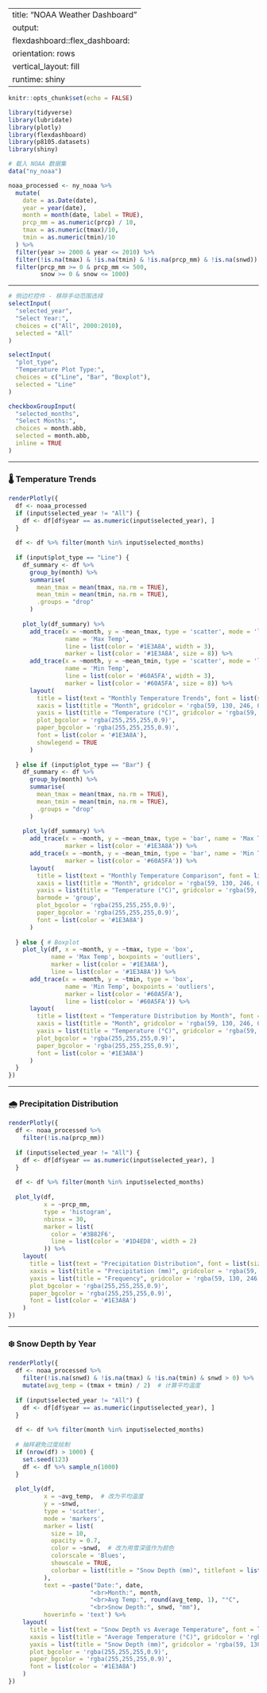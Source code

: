 
---
title: "NOAA Weather Dashboard"
output: 
  flexdashboard::flex_dashboard:
    orientation: rows
    vertical_layout: fill
runtime: shiny
---

```r
knitr::opts_chunk$set(echo = FALSE)
```

```r
library(tidyverse)
library(lubridate)
library(plotly)
library(flexdashboard)
library(p8105.datasets)
library(shiny)

# 载入 NOAA 数据集
data("ny_noaa")

noaa_processed <- ny_noaa %>% 
  mutate(
    date = as.Date(date),
    year = year(date),
    month = month(date, label = TRUE),
    prcp_mm = as.numeric(prcp) / 10,
    tmax = as.numeric(tmax)/10,
    tmin = as.numeric(tmin)/10
  ) %>% 
  filter(year >= 2000 & year <= 2010) %>%
  filter(!is.na(tmax) & !is.na(tmin) & !is.na(prcp_mm) & !is.na(snwd)) %>%
  filter(prcp_mm >= 0 & prcp_mm <= 500,
         snow >= 0 & snow <= 1000) 
```

---

```r
# 侧边栏控件 - 移除手动范围选择
selectInput(
  "selected_year",
  "Select Year:",
  choices = c("All", 2000:2010),
  selected = "All"
)

selectInput(
  "plot_type",
  "Temperature Plot Type:",
  choices = c("Line", "Bar", "Boxplot"),
  selected = "Line"
)

checkboxGroupInput(
  "selected_months",
  "Select Months:",
  choices = month.abb,
  selected = month.abb,
  inline = TRUE
)
```

---


### 🌡️ Temperature Trends

```r
renderPlotly({
  df <- noaa_processed
  if (input$selected_year != "All") {
    df <- df[df$year == as.numeric(input$selected_year), ]
  }
  
  df <- df %>% filter(month %in% input$selected_months)
  
  if (input$plot_type == "Line") {
    df_summary <- df %>%
      group_by(month) %>%
      summarise(
        mean_tmax = mean(tmax, na.rm = TRUE),
        mean_tmin = mean(tmin, na.rm = TRUE),
        .groups = "drop"
      )
    
    plot_ly(df_summary) %>%
      add_trace(x = ~month, y = ~mean_tmax, type = 'scatter', mode = 'lines+markers',
                name = 'Max Temp', 
                line = list(color = '#1E3A8A', width = 3), 
                marker = list(color = '#1E3A8A', size = 8)) %>%
      add_trace(x = ~month, y = ~mean_tmin, type = 'scatter', mode = 'lines+markers',
                name = 'Min Temp', 
                line = list(color = '#60A5FA', width = 3), 
                marker = list(color = '#60A5FA', size = 8)) %>%
      layout(
        title = list(text = "Monthly Temperature Trends", font = list(size = 16, color = '#1E3A8A')),
        xaxis = list(title = "Month", gridcolor = 'rgba(59, 130, 246, 0.2)', color = '#1E3A8A'),
        yaxis = list(title = "Temperature (°C)", gridcolor = 'rgba(59, 130, 246, 0.2)', color = '#1E3A8A'),
        plot_bgcolor = 'rgba(255,255,255,0.9)',
        paper_bgcolor = 'rgba(255,255,255,0.9)',
        font = list(color = '#1E3A8A'),
        showlegend = TRUE
      )
    
  } else if (input$plot_type == "Bar") {
    df_summary <- df %>%
      group_by(month) %>%
      summarise(
        mean_tmax = mean(tmax, na.rm = TRUE),
        mean_tmin = mean(tmin, na.rm = TRUE),
        .groups = "drop"
      )
    
    plot_ly(df_summary) %>%
      add_trace(x = ~month, y = ~mean_tmax, type = 'bar', name = 'Max Temp',
                marker = list(color = '#1E3A8A')) %>%
      add_trace(x = ~month, y = ~mean_tmin, type = 'bar', name = 'Min Temp',
                marker = list(color = '#60A5FA')) %>%
      layout(
        title = list(text = "Monthly Temperature Comparison", font = list(size = 16, color = '#1E3A8A')),
        xaxis = list(title = "Month", gridcolor = 'rgba(59, 130, 246, 0.2)', color = '#1E3A8A'),
        yaxis = list(title = "Temperature (°C)", gridcolor = 'rgba(59, 130, 246, 0.2)', color = '#1E3A8A'),
        barmode = 'group',
        plot_bgcolor = 'rgba(255,255,255,0.9)',
        paper_bgcolor = 'rgba(255,255,255,0.9)',
        font = list(color = '#1E3A8A')
      )
    
  } else { # Boxplot
    plot_ly(df, x = ~month, y = ~tmax, type = 'box', 
            name = 'Max Temp', boxpoints = 'outliers',
            marker = list(color = '#1E3A8A'),
            line = list(color = '#1E3A8A')) %>%
      add_trace(x = ~month, y = ~tmin, type = 'box', 
                name = 'Min Temp', boxpoints = 'outliers',
                marker = list(color = '#60A5FA'),
                line = list(color = '#60A5FA')) %>%
      layout(
        title = list(text = "Temperature Distribution by Month", font = list(size = 16, color = '#1E3A8A')),
        xaxis = list(title = "Month", gridcolor = 'rgba(59, 130, 246, 0.2)', color = '#1E3A8A'),
        yaxis = list(title = "Temperature (°C)", gridcolor = 'rgba(59, 130, 246, 0.2)', color = '#1E3A8A'),
        plot_bgcolor = 'rgba(255,255,255,0.9)',
        paper_bgcolor = 'rgba(255,255,255,0.9)',
        font = list(color = '#1E3A8A')
      )
  }
})
```

---

### 🌧️ Precipitation Distribution

```r
renderPlotly({
  df <- noaa_processed %>%
    filter(!is.na(prcp_mm))
  
  if (input$selected_year != "All") {
    df <- df[df$year == as.numeric(input$selected_year), ]
  }
  
  df <- df %>% filter(month %in% input$selected_months)
  
  plot_ly(df,
          x = ~prcp_mm,
          type = 'histogram',
          nbinsx = 30,
          marker = list(
            color = '#3B82F6',
            line = list(color = '#1D4ED8', width = 2)
          )) %>%
    layout(
      title = list(text = "Precipitation Distribution", font = list(size = 16, color = '#1E3A8A')),
      xaxis = list(title = "Precipitation (mm)", gridcolor = 'rgba(59, 130, 246, 0.2)', color = '#1E3A8A'),
      yaxis = list(title = "Frequency", gridcolor = 'rgba(59, 130, 246, 0.2)', color = '#1E3A8A'),
      plot_bgcolor = 'rgba(255,255,255,0.9)',
      paper_bgcolor = 'rgba(255,255,255,0.9)',
      font = list(color = '#1E3A8A')
    )
})
```

---

### ❄️ Snow Depth by Year

```r
renderPlotly({
  df <- noaa_processed %>%
    filter(!is.na(snwd) & !is.na(tmax) & !is.na(tmin) & snwd > 0) %>%
    mutate(avg_temp = (tmax + tmin) / 2)  # 计算平均温度
  
  if (input$selected_year != "All") {
    df <- df[df$year == as.numeric(input$selected_year), ]
  }
  
  df <- df %>% filter(month %in% input$selected_months)
  
  # 抽样避免过度绘制
  if (nrow(df) > 1000) {
    set.seed(123)
    df <- df %>% sample_n(1000)
  }
  
  plot_ly(df,
          x = ~avg_temp,  # 改为平均温度
          y = ~snwd,
          type = 'scatter',
          mode = 'markers',
          marker = list(
            size = 10,
            opacity = 0.7,
            color = ~snwd,  # 改为用雪深值作为颜色
            colorscale = 'Blues',
            showscale = TRUE,
            colorbar = list(title = "Snow Depth (mm)", titlefont = list(color = '#1E3A8A'))
          ),
          text = ~paste("Date:", date, 
                       "<br>Month:", month,
                       "<br>Avg Temp:", round(avg_temp, 1), "°C", 
                       "<br>Snow Depth:", snwd, "mm"),
          hoverinfo = 'text') %>%
    layout(
      title = list(text = "Snow Depth vs Average Temperature", font = list(size = 16, color = '#1E3A8A')),
      xaxis = list(title = "Average Temperature (°C)", gridcolor = 'rgba(59, 130, 246, 0.2)', color = '#1E3A8A'),
      yaxis = list(title = "Snow Depth (mm)", gridcolor = 'rgba(59, 130, 246, 0.2)', color = '#1E3A8A'),
      plot_bgcolor = 'rgba(255,255,255,0.9)', 
      paper_bgcolor = 'rgba(255,255,255,0.9)',
      font = list(color = '#1E3A8A')
    )
})
```


